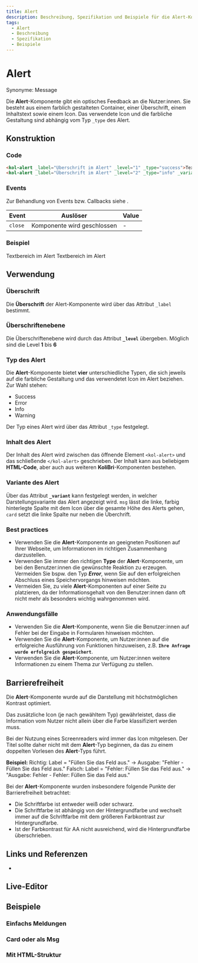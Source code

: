 ```yaml
---
title: Alert
description: Beschreibung, Spezifikation und Beispiele für die Alert-Komponente.
tags:
  - Alert
  - Beschreibung
  - Spezifikation
  - Beispiele
---
```


# Alert

Synonyme: Message

Die **Alert**-Komponente gibt ein optisches Feedback an die Nutzer:innen. Sie besteht aus einem farblich gestalteten Container, einer Überschrift, einem Inhaltstext sowie einem Icon. Das verwendete Icon und die farbliche Gestaltung sind abhängig vom Typ `_type` des Alert.

## Konstruktion

### Code

```html
<kol-alert _label="Überschrift im Alert" _level="1" _type="success">Textbereich im Alert</kol-alert>
<kol-alert _label="Überschrift im Alert" _level="2" _type="info" _variant="card">Textbereich im Alert</kol-alert>
```

### Events

Zur Behandlung von Events bzw. Callbacks siehe <kol-link _label="Events" _href="../concepts/events" />.

| Event   | Auslöser                    | Value |
|---------|-----------------------------|-------|
| `close` | Komponente wird geschlossen | -     |

### Beispiel

<kol-alert _label="Überschrift im Alert" _level="1" _type="success" >Textbereich im Alert</kol-alert>
<kol-alert _label="Überschrift im Alert" _level="2" _type="info" _variant="card">Textbereich im Alert</kol-alert>

## Verwendung

### Überschrift

Die **Überschrift** der Alert-Komponente wird über das Attribut `_label` bestimmt.

### Überschriftenebene

Die Überschriftenebene wird durch das Attribut **`_level`** übergeben. Möglich sind die Level **1** bis **6**

### Typ des Alert

Die **Alert**-Komponente bietet **vier** unterschiedliche Typen, die sich jeweils auf die farbliche Gestaltung und das verwendetet Icon im Alert beziehen. Zur Wahl stehen:

<ul>
	<li>Success</li>
	<li>Error</li>
	<li>Info</li>
	<li>Warning</li>
</ul>

Der Typ eines Alert wird über das Attribut `_type` festgelegt.

### Inhalt des Alert

Der Inhalt des Alert wird zwischen das öffnende Element `<kol-alert>` und das schließende `</kol-alert>` geschrieben. Der Inhalt kann aus beliebigem **HTML-Code**, aber auch aus weiteren **KoliBri**-Komponenten bestehen.

### Variante des Alert

Über das Attribut **`_variant`** kann festgelegt werden, in welcher Darstellungsvariante das Alert angezeigt wird. `msg` lässt die linke, farbig hinterlegte Spalte mit dem Icon über die gesamte Höhe des Alerts gehen, `card` setzt die linke Spalte nur neben die Überchrift.

### Best practices

- Verwenden Sie die **Alert**-Komponente an geeigneten Positionen auf Ihrer Webseite, um Informationen im richtigen Zusammenhang darzustellen.
- Verwenden Sie immer den richtigen **Type** der **Alert**-Komponente, um bei den Benutzer:innen die gewünschte Reaktion zu erzeugen. Vermeiden Sie bspw. den Typ **_Error_**, wenn Sie auf den erfolgreichen Abschluss eines Speichervorgangs hinweisen möchten.
- Vermeiden Sie, zu viele **Alert**-Komponenten auf einer Seite zu platzieren, da der Informationsgehalt von den Benutzer:innen dann oft nicht mehr als besonders wichtig wahrgenommen wird.

### Anwendungsfälle

- Verwenden Sie die **Alert**-Komponente, wenn Sie die Benutzer:innen auf Fehler bei der Eingabe in Formularen hinweisen möchten.
- Verwenden Sie die **Alert**-Komponente, um Nutzer:innen auf die erfolgreiche Ausführung von Funktionen hinzuweisen, z.B. **`Ihre Anfrage wurde erfolgreich gespeichert`**.
- Verwenden Sie die **Alert**-Komponente, um Nutzer:innen weitere Informationen zu einem Thema zur Verfügung zu stellen.

## Barrierefreiheit

Die **Alert**-Komponente wurde auf die Darstellung mit höchstmöglichen Kontrast optimiert.

Das zusätzliche Icon (je nach gewähltem Typ) gewährleistet, dass die Information vom Nutzer nicht allein über die Farbe klassifiziert werden muss.

Bei der Nutzung eines Screenreaders wird immer das Icon mitgelesen.
Der Titel sollte daher nicht mit dem **Alert**-Typ beginnen, da das zu einem doppelten Vorlesen des **Alert**-Typs führt.

**Beispiel:**
Richtig: Label = "Füllen Sie das Feld aus." → Ausgabe: "Fehler - Füllen Sie das Feld aus."
Falsch: Label = "Fehler: Füllen Sie das Feld aus." → "Ausgabe: Fehler - Fehler: Füllen Sie das Feld aus."

Bei der **Alert**-Komponente wurden insbesondere folgende Punkte der Barrierefreiheit betrachtet:

- Die Schriftfarbe ist entweder weiß oder schwarz.
- Die Schriftfarbe ist abhängig von der Hintergrundfarbe und wechselt immer auf die Schriftfarbe mit dem größeren Farbkontrast zur Hintergrundfarbe.
- Ist der Farbkontrast für AA nicht ausreichend, wird die Hintergrundfarbe überschrieben.

## Links und Referenzen

- <kol-link _href="https://www.w3.org/TR/wai-aria-practices/#alert" _target="_blank"></kol-link>

<Readme />

<ExampleLink component="alert" />

## Live-Editor

<LiveEditorCompact component="alert" />

## Beispiele

### Einfachs Meldungen

<Configurator component="alert" sample="basic" />

### Card oder als Msg

<Configurator component="alert" sample="card-msg" />

### Mit HTML-Struktur

<Configurator component="alert" sample="html" />
